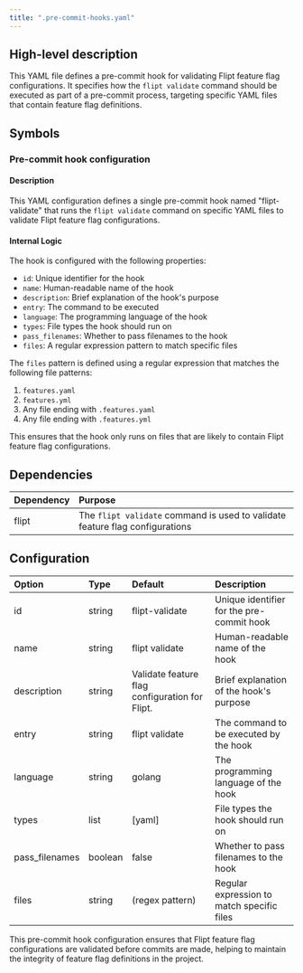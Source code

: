 ```yaml
---
title: ".pre-commit-hooks.yaml"
---
```


## High-level description
This YAML file defines a pre-commit hook for validating Flipt feature flag configurations. It specifies how the `flipt validate` command should be executed as part of a pre-commit process, targeting specific YAML files that contain feature flag definitions.

## Symbols

### Pre-commit hook configuration
#### Description
This YAML configuration defines a single pre-commit hook named "flipt-validate" that runs the `flipt validate` command on specific YAML files to validate Flipt feature flag configurations.

#### Internal Logic
The hook is configured with the following properties:
- `id`: Unique identifier for the hook
- `name`: Human-readable name of the hook
- `description`: Brief explanation of the hook's purpose
- `entry`: The command to be executed
- `language`: The programming language of the hook
- `types`: File types the hook should run on
- `pass_filenames`: Whether to pass filenames to the hook
- `files`: A regular expression pattern to match specific files

The `files` pattern is defined using a regular expression that matches the following file patterns:
1. `features.yaml`
2. `features.yml`
3. Any file ending with `.features.yaml`
4. Any file ending with `.features.yml`

This ensures that the hook only runs on files that are likely to contain Flipt feature flag configurations.

## Dependencies
| Dependency | Purpose |
|:-----------|:--------|
| flipt | The `flipt validate` command is used to validate feature flag configurations |

## Configuration
| Option | Type | Default | Description |
|:-------|:-----|:--------|:------------|
| id | string | flipt-validate | Unique identifier for the pre-commit hook |
| name | string | flipt validate | Human-readable name of the hook |
| description | string | Validate feature flag configuration for Flipt. | Brief explanation of the hook's purpose |
| entry | string | flipt validate | The command to be executed by the hook |
| language | string | golang | The programming language of the hook |
| types | list | [yaml] | File types the hook should run on |
| pass_filenames | boolean | false | Whether to pass filenames to the hook |
| files | string | (regex pattern) | Regular expression to match specific files |

This pre-commit hook configuration ensures that Flipt feature flag configurations are validated before commits are made, helping to maintain the integrity of feature flag definitions in the project.